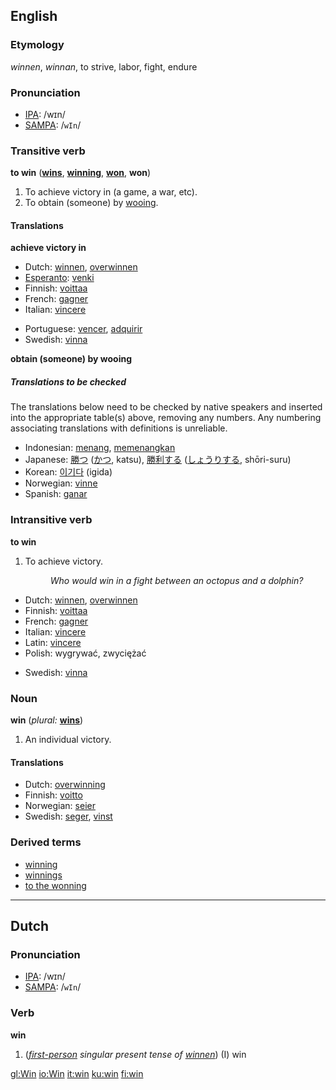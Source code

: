 ==English==
===Etymology===
{{OE.}} ''winnen'', {{AS.}} ''winnan'', to strive, labor, fight, endure

===Pronunciation===
*[[IPA]]: /wɪn/
*[[SAMPA]]: /<tt>wIn</tt>/

===Transitive verb===
'''to win''' ('''[[wins]]''', '''[[winning]]''', '''[[won]]''', '''won''')

#To achieve victory in (a game, a war, etc).
#To obtain (someone) by [[wooing]].

====Translations====

'''achieve victory in'''
{{top}}
*Dutch: [[winnen]], [[overwinnen]]
*[[Esperanto]]: [[venki]]
*Finnish: [[voittaa]]
*French: [[gagner]]
*Italian: [[vincere]]
{{mid}}
*Portuguese: [[vencer]], [[adquirir]]
*Swedish: [[vinna]]
{{bottom}}

'''obtain (someone) by wooing'''
{{top}}
{{mid}}
{{bottom}}

=====Translations to be checked=====
<!--Remove this section once all of the translations below have been moved into the tables above.-->
{{checktrans}}
The translations below need to be checked by native speakers and inserted into the appropriate table(s) above, removing any numbers.  Any numbering associating translations with definitions is unreliable.

*Indonesian: [[menang]], [[menang|memenangkan]]
*Japanese: [[勝つ]] ([[かつ]], katsu), [[勝利]]する ([[しょうり]]する, shōri-suru)
*Korean: [[이기다]] (igida)
*Norwegian: [[vinne]]
*Spanish: [[ganar]]

===Intransitive verb===
'''to win'''

#To achieve victory.
#:''Who would win in a fight between an octopus and a dolphin?''

{{top}}
*Dutch: [[winnen]], [[overwinnen]]
*Finnish: [[voittaa]]
*French: [[gagner]]
*Italian: [[vincere]]
*Latin: [[vincere]]
*Polish: wygrywać, zwyciężać
{{mid}}
*Swedish: [[vinna]]
{{bottom}}

===Noun===
'''win'''  (''plural:'' '''[[wins]]''')

#An individual victory.

====Translations====
*Dutch: [[overwinning]] {{f}}
*Finnish: [[voitto]]
*Norwegian: [[seier]] {{m}}
*Swedish: [[seger]], [[vinst]]

===Derived terms===
*[[winning]]<!--adjective-->
*[[winnings]]
*[[to the wonning]]

----

==Dutch==
===Pronunciation===
*[[IPA]]: /wɪn/
*[[SAMPA]]: /<tt>wIn</tt>/

===Verb===
'''win'''

#(''[[first-person]] singular present tense of [[winnen]]'')  (I) win

[[gl:Win]]
[[io:Win]]
[[it:win]]
[[ku:win]]
[[fi:win]]
